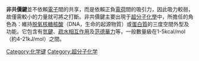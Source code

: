 {{expand|time=2011-09-30T10:25:55+00:00}}
{{unreferenced|time=2011-09-30T10:25:55+00:00}}
'''非共價鍵'''並不依賴[[電子|電子]]間的共享，而是依賴正負[[電荷|電荷]]間的吸引力，因此吸力較弱，故僅需較小的力量就可將之打斷。非共價鍵主要出現于[[超分子化學|超分子化學]]中，所擔任的角色為：維持[[脱氧核糖核酸|脱氧核糖核酸]]（DNA，生命的起源物質）或[[蛋白質|蛋白質]]的三度空間外型及功能。它包含有[[氫鍵|氫鍵]]、[[疏水相互作用|疏水相互作用]]及[[范德華力|范德華力]]等，一般數量級在1-5kcal/mol（約4-21kJ/mol）之間。

{{chem-stub}}
{{化學鍵}}
[[Category:化学键|Category:化学键]]
[[Category:超分子化学|Category:超分子化学]]